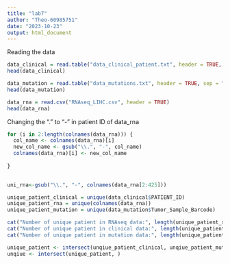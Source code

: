 ```yaml
---
title: "lab7"
author: "Theo-60985751"
date: "2023-10-23"
output: html_document
---
```


Reading the data
```r
data_clinical = read.table("data_clinical_patient.txt", header = TRUE, sep = "\t")
head(data_clinical)

data_mutation = read.table("data_mutations.txt", header = TRUE, sep = "\t")
head(data_mutation)

data_rna = read.csv("RNAseq_LIHC.csv", header = TRUE)
head(data_rna)

```
Changing the "." to "-" in patient ID of data_rna

```r
for (i in 2:length(colnames(data_rna))) {
  col_name <- colnames(data_rna)[i]
  new_col_name <- gsub("\\.", "-", col_name)
  colnames(data_rna)[i] <- new_col_name
  
}
 
```

```r
uni_rna<-gsub("\\.", "-", colnames(data_rna[2:425]))
```

```r
unique_patient_clinical = unique(data_clinical$PATIENT_ID)
unique_patient_rna = unique(colnames(data_rna))
unique_patient_mutation = unique(data_mutation$Tumor_Sample_Barcode)

cat("Number of unique patient in RNAseq data:", length(unique_patient_rna),"\n", sep = " ")
cat("Number of unique patient in clinical data:", length(unique_patient_clinical),"\n", sep = " ")
cat("Number of unique patient in mutation data:", length(unique_patient_mutation),"\n", sep = " ")

```
```r
unique_patient <- intersect(unqiue_patient_clinical, unqiue_patient_mutation)
unqiue <- intersect(unique_patient, )
```


